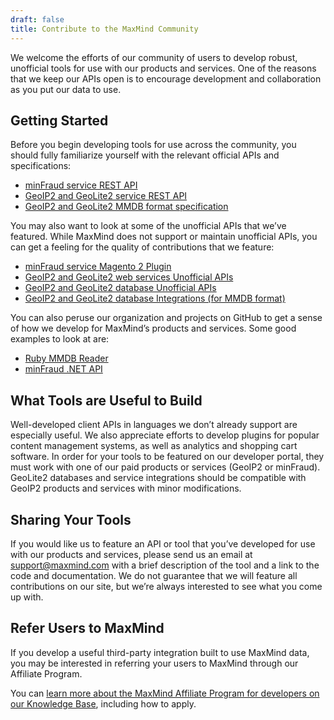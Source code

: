 ```yaml
---
draft: false
title: Contribute to the MaxMind Community
---
```


We welcome the efforts of our community of users to develop robust, unofficial
tools for use with our products and services. One of the reasons that we keep
our APIs open is to encourage development and collaboration as you put our data
to use.

## Getting Started

Before you begin developing tools for use across the community, you should fully
familiarize yourself with the relevant official APIs and specifications:

- [minFraud service REST API](/minfraud/api-documentation/#request-and-response-api-references)
- [GeoIP2 and GeoLite2 service REST API](/geoip/docs/web-services#request-and-response-api-references)
- [GeoIP2 and GeoLite2 MMDB format specification](https://github.com/maxmind/MaxMind-DB/blob/main/MaxMind-DB-spec.md)

You may also want to look at some of the unofficial APIs that we’ve featured.
While MaxMind does not support or maintain unofficial APIs, you can get a
feeling for the quality of contributions that we feature:

- [minFraud service Magento 2 Plugin](https://www.weltpixel.com/magento2-maxmind-fraud-prevention-minfraud.html)
- [GeoIP2 and GeoLite2 web services Unofficial APIs](/geoip/docs/web-services/#third-party-client-apis)
- [GeoIP2 and GeoLite2 database Unofficial APIs](/geoip/docs/databases/#unofficial-client-apis)
- [GeoIP2 and GeoLite2 database Integrations (for MMDB format)](/geoip/docs/databases/#integrations)

You can also peruse our organization and projects on GitHub to get a sense of
how we develop for MaxMind’s products and services. Some good examples to look
at are:

- [Ruby MMDB Reader](https://github.com/maxmind/MaxMind-DB-Reader-ruby)
- [minFraud .NET API](https://github.com/maxmind/minfraud-api-dotnet)

## What Tools are Useful to Build

Well-developed client APIs in languages we don’t already support are especially
useful. We also appreciate efforts to develop plugins for popular content
management systems, as well as analytics and shopping cart software. In order
for your tools to be featured on our developer portal, they must work with one
of our paid products or services (GeoIP2 or minFraud). GeoLite2 databases and
service integrations should be compatible with GeoIP2 products and services with
minor modifications.

## Sharing Your Tools

If you would like us to feature an API or tool that you’ve developed for use
with our products and services, please send us an email at support@maxmind.com
with a brief description of the tool and a link to the code and documentation.
We do not guarantee that we will feature all contributions on our site, but
we’re always interested to see what you come up with.

## Refer Users to MaxMind

If you develop a useful third-party integration built to use MaxMind data, you
may be interested in referring your users to MaxMind through our Affiliate
Program.

You can
[learn more about the MaxMind Affiliate Program for developers on our Knowledge Base](https://support.maxmind.com/hc/en-us/sections/5066199198619-Affiliate-Program),
including how to apply.
